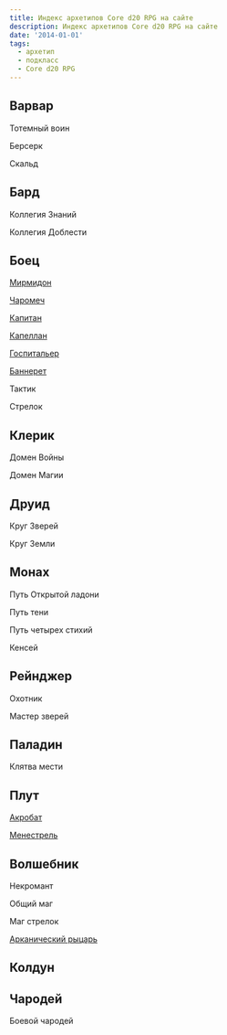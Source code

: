 ```yaml
---
title: Индекс архетипов Core d20 RPG на сайте
description: Индекс архетипов Core d20 RPG на сайте
date: '2014-01-01'
tags:
  - архетип
  - подкласс
  - Core d20 RPG
---
```


## Варвар

Тотемный воин

Берсерк

Скальд

## Бард

Коллегия Знаний

Коллегия Доблести

## Боец

[Мирмидон](https://cyborgsandmages.com/posts/core-d20/myrmidon-fighter-archetype)

[Чаромеч](https://cyborgsandmages.com/posts/core-d20/spellsword-fighter-archetype)

[Капитан](https://cyborgsandmages.com/posts/core-d20/captain-fighter-archetype)

[Капеллан](https://cyborgsandmages.com/posts/core-d20/chaplain-fighter-archetype)

[Госпитальер](https://cyborgsandmages.com/posts/core-d20/hospitaler-fighter-archetype)

[Баннерет](https://cyborgsandmages.com/posts/core-d20/banneret-archetype)

Тактик

Стрелок

## Клерик

Домен Войны

Домен Магии

## Друид

Круг Зверей

Круг Земли

## Монах

Путь Открытой ладони

Путь тени

Путь четырех стихий

Кенсей

## Рейнджер

Охотник

Мастер зверей

## Паладин

Клятва мести

## Плут

[Акробат](https://cyborgsandmages.com/posts/core-d20/acrobat-rogue-archetype)

[Менестрель](https://cyborgsandmages.com/posts/articles/rogue-archetype-minstrel)

## Волшебник

Некромант

Общий маг

Маг стрелок

[Арканический рыцарь](https://cyborgsandmages.com/posts/core-d20/arcane-knight-wizard-archetype)

## Колдун

## Чародей

Боевой чародей
